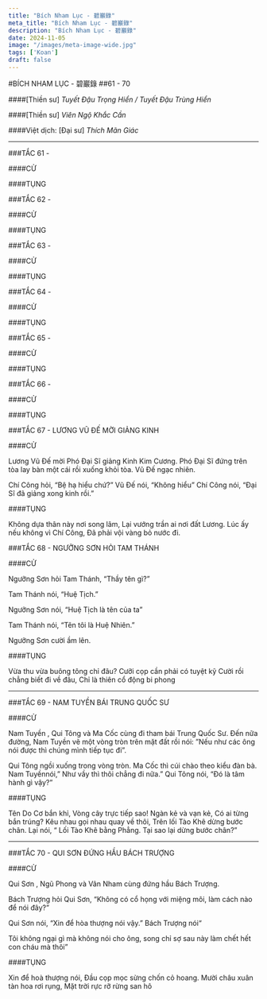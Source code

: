 ```yaml
---
title: "Bích Nham Lục - 碧巖錄"
meta_title: "Bích Nham Lục - 碧巖錄"
description: "Bích Nham Lục - 碧巖錄"
date: 2024-11-05
image: "/images/meta-image-wide.jpg"
tags: ['Koan']
draft: false
---
```


<div class="container vi-koans">

  #BÍCH NHAM LỤC - 碧巖錄
  ##61 - 70

  ####[Thiền sư] <em>Tuyết Đậu Trọng Hiển / Tuyết Đậu Trùng Hiển</em>

  ####[Thiền sư] <em>Viên Ngộ Khắc Cần</em>

  ####Việt dịch: [Đại sư] <em>Thích Mãn Giác</em>

***

<div>

  ###TẮC 61 - 

  ####CỬ



  ####TỤNG



</div>

<div>

  ###TẮC 62 - 

  ####CỬ



  ####TỤNG



</div>

<div>

  ###TẮC 63 - 

  ####CỬ



  ####TỤNG



</div>


<div>

  ###TẮC 64 - 

  ####CỬ



  ####TỤNG



</div>


<div>

  ###TẮC 65 - 

  ####CỬ



  ####TỤNG



</div>

<div>

  ###TẮC 66 - 

  ####CỬ



  ####TỤNG



</div>


<div>

  ###TẮC 67 - LƯƠNG VŨ ĐẾ MỜI GIẢNG KINH

  ####CỬ

Lương Vũ Đế mời Phó Đại Sĩ giảng Kinh Kim Cương. 
Phó Đại Sĩ đứng trên tòa lay bàn một cái rồi xuống khỏi tòa. Vũ Đế ngạc nhiên.

Chí Công hỏi, “Bệ hạ hiểu chứ?” 
Vũ Đế nói, “Không hiểu” 
Chí Công nói, “Đại Sĩ đã giảng xong kinh rồi.”

  ####TỤNG

Không dựa thân này nơi song lâm,
Lại vướng trần ai nơi đất Lương.
Lúc ấy nếu không vì Chí Công,
Đã phải vội vàng bỏ nước đi.

</div>

<div>

  ###TẮC 68 - NGƯỠNG SƠN HỎI TAM THÁNH

  ####CỬ

Ngưỡng Sơn hỏi Tam Thánh, “Thầy tên gì?” 

Tam Thánh nói, “Huệ Tịch.” 

Ngưỡng Sơn nói, “Huệ Tịch là tên của ta” 

Tam Thánh nói, “Tên tôi là Huệ Nhiên.” 

Ngưỡng Sơn cười ầm lên.

  ####TỤNG

Vừa thu vừa buông tông chỉ đâu?
Cưỡi cọp cần phải có tuyệt kỹ
Cười rồi chẳng biết đi về đâu,
Chỉ là thiên cổ động bi phong

</div>


***

<div>

  ###TẮC 69 - NAM TUYỀN BÁI TRUNG QUỐC SƯ

  ####CỬ

Nam Tuyền , Qui Tông và Ma Cốc cùng đi tham bái Trung Quốc Sư. 
Đến nữa đường, Nam Tuyền vẽ một vòng tròn trên mặt đất rồi nói: ”Nếu như các ông nói được thì chúng mình tiếp tục đi”.

Qui Tông ngồi xuống trong vòng tròn. Ma Cốc thì cúi chào theo kiểu đàn bà. 
Nam Tuyềnnói,” Như vầy thì thôi chẳng đi nữa.” Qui Tông nói, “Đó là tâm hành gì vậy?”

  ####TỤNG

Tên Do Cơ bắn khỉ,
Vòng cây trực tiếp sao!
Ngàn kẻ và vạn kẻ,
Có ai từng bắn trúng?
Kêu nhau gọi nhau quay về thôi,
Trên lối Tào Khê dừng bước chân.
Lại nói, “ Lối Tào Khê bằng Phẳng. 
Tại sao lại dừng bước chân?”

</div>

***

<div>

  ###TẮC 70 - QUI SƠN ĐỨNG HẦU BÁCH TRƯỢNG

  ####CỬ

Qui Sơn , Ngũ Phong và Vân Nham cùng đứng hầu Bách Trượng. 

Bách Trượng hỏi Qui Sơn, “Không có cổ họng với miệng môi, làm cách nào để nói đây?”

Qui Sơn nói, “Xin để hòa thượng nói vậy.” Bách Trượng nói“ 

Tôi không ngại gì mà không nói cho ông, song chỉ sợ sau này làm chết hết con cháu mà thôi”

  ####TỤNG

Xin để hoà thượng nói,
Đầu cọp mọc sừng chốn cỏ hoang.
Mười châu xuân tàn hoa rơi rụng,
Mặt trời rực rỡ rừng san hô

</div>

</div>
